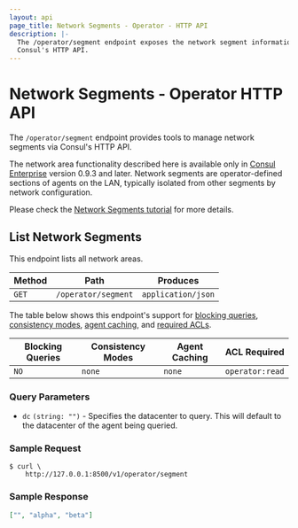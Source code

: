```yaml
---
layout: api
page_title: Network Segments - Operator - HTTP API
description: |-
  The /operator/segment endpoint exposes the network segment information via
  Consul's HTTP API.
---
```


# Network Segments - Operator HTTP API

<EnterpriseAlert />

The `/operator/segment` endpoint provides tools to manage network segments via
Consul's HTTP API.

The network area functionality described here is available only in
[Consul Enterprise](https://www.hashicorp.com/products/consul/) version 0.9.3 and
later. Network segments are operator-defined sections of agents on the LAN, typically
isolated from other segments by network configuration.

Please check the [Network Segments tutorial](/consul/tutorials/datacenter-operations/network-partition-datacenters?utm_source=docs) for more details.

## List Network Segments

This endpoint lists all network areas.

| Method | Path                | Produces           |
| ------ | ------------------- | ------------------ |
| `GET`  | `/operator/segment` | `application/json` |

The table below shows this endpoint's support for
[blocking queries](/api-docs/features/blocking),
[consistency modes](/api-docs/features/consistency),
[agent caching](/api-docs/features/caching), and
[required ACLs](/api#authentication).

| Blocking Queries | Consistency Modes | Agent Caching | ACL Required    |
| ---------------- | ----------------- | ------------- | --------------- |
| `NO`             | `none`            | `none`        | `operator:read` |

### Query Parameters

- `dc` `(string: "")` - Specifies the datacenter to query. This will default to
  the datacenter of the agent being queried.

### Sample Request

```shell-session
$ curl \
    http://127.0.0.1:8500/v1/operator/segment
```

### Sample Response

```json
["", "alpha", "beta"]
```
